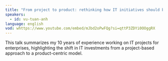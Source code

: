 ```yaml
---
title: "From project to product: rethinking how IT initiatives should be funded."
speakers:
  - id: vu-tuan-anh
language: english
vod: whttps://www.youtube.com/embed/mJbd2oPwFQg?si=qttP3ZDYi0OOggRX
---
```

This talk summarizes my 10 years of experience working on IT projects for enterprises, highlighting the shift in IT investments from a project-based approach to a product-centric model.
